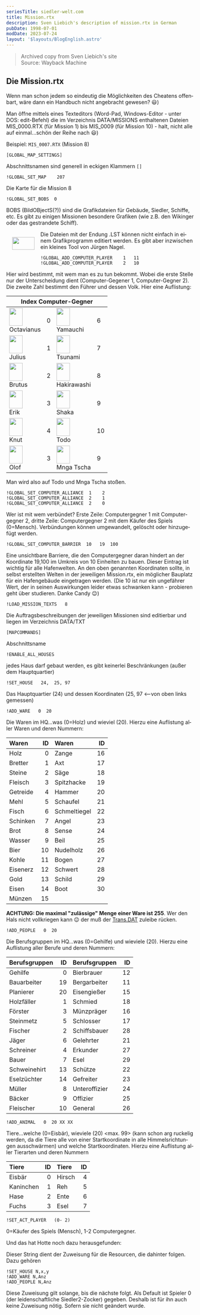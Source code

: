 ```yaml
---
seriesTitle: siedler-welt.com
title: Mission.rtx
description: Sven Liebich's description of mission.rtx in German
pubDate: 1998-07-01
modDate: 2023-07-24
layout: '$layouts/BlogEnglish.astro'
---
```



> Archived copy from Sven Liebich's site<br />
> Source: <Link href="https://web.archive.org/web/20010208211459fw_/http://www.siedler-welt.de/cheats/auswahl/missiortx.htm">Wayback Machine</Link>

<div lang="de">

## Die Mission.rtx

Wenn man schon jedem so eindeutig die Möglichkeiten des Cheatens offenbart, wäre dann ein Handbuch nicht angebracht gewesen? 😃)

Man öffne mittels eines Texteditors (Word-Pad, Windows-Editor - unter DOS: edit-Befehl) die im Verzeichnis DATA/MISSIONS enthaltenen Dateien MIS_0000.RTX (für Mission 1) bis MIS_0009 (für Mission 10) - halt, nicht alle auf einmal...schön der Reihe nach 😃)

Beispiel: `MIS_0007.RTX` (Mission 8)

```
[GLOBAL_MAP_SETTINGS]
```

Abschnittsnamen sind generell in eckigen Klammern `[]`

```
!GLOBAL_SET_MAP    207
```

Die Karte für die Mission 8

```
!GLOBAL_SET_BOBS  0
```

BOBS (BildOBjectS(?)) sind die Grafikdateien für Gebäude, Siedler, Schiffe, etc. Es gibt zu einigen Missionen besondere Grafiken (wie z.B. den Wikinger oder das gestrandete Schiff).

<img alt="" src="/assets/siedler-welt/wiking.gif" width="60" height="34" loading="lazy" style="float: left; margin: 1rem;" /> Die Dateien mit der Endung .LST können nicht einfach in einem Grafikprogramm editiert werden. Es gibt aber inzwischen ein kleines Tool von <Link href="http://www.jnsoftware.de/Siedler2/home.htm">Jürgen Nagel</Link>.

```
!GLOBAL_ADD_COMPUTER_PLAYER    1   11
!GLOBAL_ADD_COMPUTER_PLAYER    2   10
```

Hier wird bestimmt, mit wem man es zu tun bekommt. Wobei die erste Stelle nur der Unterscheidung dient (Computer-Gegener 1, Computer-Gegner 2). Die zweite Zahl bestimmt den Führer und dessen Volk. Hier eine Auflistung:

<div data-scrolling="inline">
	<table>
		<thead>
			<tr>
				<th colspan="4">Index Computer-Gegner</th>
			</tr>
		</thead>
		<tbody>
			<tr>
				<td>
					<img alt="" src="/assets/faces/octavianus.png" width="36" height="48" loading="lazy" />
					<br />
					<span>Octavianus</span>
				</td>
				<td>0</td>
				<td>
					<img alt="" src="/assets/faces/yamauchi.png" width="36" height="48" loading="lazy" />
					<br />
					<span>Yamauchi</span>
				</td>
				<td>6</td>
			</tr>
			<tr>
				<td>
					<img alt="" src="/assets/faces/julius.png" width="36" height="48" loading="lazy" />
					<br />
					<span>Julius</span>
				</td>
				<td>1</td>
				<td>
					<img alt="" src="/assets/faces/tsunami.png" width="36" height="48" loading="lazy" />
					<br />
					<span>Tsunami</span>
				</td>
				<td>7</td>
			</tr>
			<tr>
				<td>
					<img alt="" src="/assets/faces/brutus.png" width="36" height="48" loading="lazy" />
					<br />
					<span>Brutus</span>
				</td>
				<td>2</td>
				<td>
					<img alt="" src="/assets/faces/hakirawashi.png" width="36" height="48" loading="lazy" />
					<br />
					<span>Hakirawashi</span>
				</td>
				<td>8</td>
			</tr>
			<tr>
				<td>
					<img alt="" src="/assets/faces/erik.png" width="36" height="48" loading="lazy" />
					<br />
					<span>Erik</span>
				</td>
				<td>3</td>
				<td>
					<img alt="" src="/assets/faces/shaka.png" width="36" height="48" loading="lazy" />
					<br />
					<span>Shaka</span>
				</td>
				<td>9</td>
			</tr>
			<tr>
				<td>
					<img alt="" src="/assets/faces/knut.png" width="36" height="48" loading="lazy" />
					<br />
					<span>Knut</span>
				</td>
				<td>4</td>
				<td>
					<img alt="" src="/assets/faces/todo.png" width="36" height="48" loading="lazy" />
					<br />
					<span>Todo</span>
				</td>
				<td>10</td>
			</tr>
			<tr>
				<td>
					<img alt="" src="/assets/faces/olof.png" width="36" height="48" loading="lazy" />
					<br />
					<span>Olof</span>
				</td>
				<td>3</td>
				<td>
					<img alt="" src="/assets/faces/mnga-tscha.png" width="36" height="48" loading="lazy" />
					<br />
					<span>Mnga Tscha</span>
				</td>
				<td>9</td>
			</tr>
		</tbody>
	</table>
</div>

Man wird also auf Todo und Mnga Tscha stoßen.

```
!GLOBAL_SET_COMPUTER_ALLIANCE  1    2
!GLOBAL_SET_COMPUTER_ALLIANCE  2    1
!GLOBAL_SET_COMPUTER_ALLIANCE  2    0
```

Wer ist mit wem verbündet? Erste Zeile: Computergegner 1 mit Computergegner 2, dritte Zeile: Computergegner 2 mit dem Käufer des Spiels (0=Mensch). Verbündungen können umgewandelt, gelöscht oder hinzugefügt werden.

```
!GLOBAL_SET_COMPUTER_BARRIER  10   19  100
```

Eine unsichtbare Barriere, die den Computergegner daran hindert an der Koordinate 19,100 im Umkreis von 10 Einheiten zu bauen. Dieser Eintrag ist wichtig für alle Hafenwelten. An den oben genannten Koordinaten sollte, in selbst erstellten Welten in der jeweiligen Mission.rtx, ein möglicher Bauplatz für ein Hafengebäude eingetragen werden. (Die 10 ist nur ein ungefährer Wert, der in seinen Auswirkungen leider etwas schwanken kann - probieren geht über studieren. Danke Candy 😉)

```
!LOAD_MISSION_TEXTS   8
```

Die Auftragsbeschreibungen der jeweiligen Missionen sind editierbar und liegen im Verzeichnis DATA/TXT

```
[MAPCOMMANDS]
```

Abschnittsname

```
!ENABLE_ALL_HOUSES
```

jedes Haus darf gebaut werden, es gibt keinerlei Beschränkungen (außer dem Hauptquartier)

```
!SET_HOUSE   24,  25, 97
```

Das Hauptquartier (24) und dessen Koordinaten (25, 97 &lt;--von oben links gemessen)

```
!ADD_WARE   0  20
```

Die Waren im HQ...was (0=Holz) und wieviel (20). Hierzu eine Auflistung aller Waren und deren Nummern:

<div data-scrolling="inline">

| Waren    |  ID | Waren        |  ID |
| :------- | --: | :----------- | --: |
| Holz     |   0 | Zange        |  16 |
| Bretter  |   1 | Axt          |  17 |
| Steine   |   2 | Säge         |  18 |
| Fleisch  |   3 | Spitzhacke   |  19 |
| Getreide |   4 | Hammer       |  20 |
| Mehl     |   5 | Schaufel     |  21 |
| Fisch    |   6 | Schmeltiegel |  22 |
| Schinken |   7 | Angel        |  23 |
| Brot     |   8 | Sense        |  24 |
| Wasser   |   9 | Beil         |  25 |
| Bier     |  10 | Nudelholz    |  26 |
| Kohle    |  11 | Bogen        |  27 |
| Eisenerz |  12 | Schwert      |  28 |
| Gold     |  13 | Schild       |  29 |
| Eisen    |  14 | Boot         |  30 |
| Münzen   |  15 |              |     |

</div>

**ACHTUNG: Die maximal "zulässige" Menge einer Ware ist 255**. Wer den Hals nicht vollkriegen kann 😉 der muß der [Trans.DAT](./trans.dat) zuleibe rücken.

```
!ADD_PEOPLE   0  20
```

Die Berufsgruppen im HQ...was (0=Gehilfe) und wieviele (20). Hierzu eine Auflistung aller Berufe und deren Nummern:

<div data-scrolling="inline">

| Berufsgruppen |  ID | Berufsgruppen |  ID |
| :------------ | --: | :------------ | --: |
| Gehilfe       |   0 | Bierbrauer    |  12 |
| Bauarbeiter   |  19 | Bergarbeiter  |  11 |
| Planierer     |  20 | Eisengießer   |  15 |
| Holzfäller    |   1 | Schmied       |  18 |
| Förster       |   3 | Münzpräger    |  16 |
| Steinmetz     |   5 | Schlosser     |  17 |
| Fischer       |   2 | Schiffsbauer  |  28 |
| Jäger         |   6 | Gelehrter     |  21 |
| Schreiner     |   4 | Erkunder      |  27 |
| Bauer         |   7 | Esel          |  29 |
| Schweinehirt  |  13 | Schütze       |  22 |
| Eselzüchter   |  14 | Gefreiter     |  23 |
| Müller        |   8 | Unteroffizier |  24 |
| Bäcker        |   9 | Offizier      |  25 |
| Fleischer     |  10 | General       |  26 |

</div>

```
!ADD_ANIMAL   0  20 XX XX
```

Tiere...welche (0=Eisbär), wieviele (20) &lt;max. 99&gt; (kann schon arg ruckelig werden, da die Tiere alle von einer Startkoordinate in alle Himmelsrichtungen ausschwärmen) und welche Startkoordinaten. Hierzu eine Auflistung aller Tierarten und deren Nummern

<div data-scrolling="inline">

| Tiere     |  ID | Tiere  |  ID |
| :-------- | --: | :----- | --: |
| Eisbär    |   0 | Hirsch |   4 |
| Kaninchen |   1 | Reh    |   5 |
| Hase      |   2 | Ente   |   6 |
| Fuchs     |   3 | Esel   |   7 |

</div>

```
!SET_ACT_PLAYER   (0- 2)
```

0=Käufer des Spiels (Mensch), 1-2 Computergegner.

Und das hat Hotte noch dazu herausgefunden:

Dieser String dient der Zuweisung für die Resourcen, die dahinter folgen. Dazu gehören

```
!SET_HOUSE N,x,y
!ADD_WARE N,Anz
!ADD_PEOPLE N,Anz
```

Diese Zuweisung gilt solange, bis die nächste folgt. Als Default ist Spieler 0 (der leidenschaftliche Siedler2-Zocker) gegeben. Deshalb ist für ihn auch keine Zuweisung nötig. Sofern sie nicht geändert wurde.

</div>
